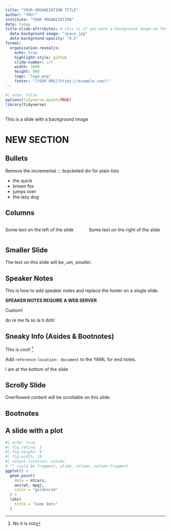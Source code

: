 ```yaml
---
title: "YOUR ORGANIZATION TITLE"
author: "YOU!"
institute: "YOUR ORGANIZATION"
date: today
title-slide-attributes: # this is if you want a background image on the title screen. Use the right path to the image you want
  data-background-image: "space.jpg"
  data-background-opacity: "0.5"
format:
  organization-revealjs:
    echo: true
    highlight-style: github
    slide-number: c/t
    width: 1600
    height: 900
    logo: "logo.png"
    footer: "[YOUR ORG](https://example.com/)"
---
```


```r
#| echo: false
options(tidyverse.quiet=TRUE)
library(tidyverse)
```

## { background-image="space.jpg" background-opacity="0.5" } 

This is a slide with a background image

# NEW SECTION

## Bullets

Remove the incremental ::: bracketed div for plain lists

::: {.incremental}
- the quick
- brown fox
- jumps over
- the lazy dog
:::

## Columns

:::: {.columns}

::: {.column width="50%"}
Some text on the left of the slide
:::

::: {.column width="50%"}
Some text on the right of the slide
:::

::::

## Smaller Slide {.smaller}

The text on this slide will be, um, _smaller_.

## Speaker Notes

This is how to add speaker notes and replace the footer on a single slide.

**SPEAKER NOTES REQUIRE A WEB SERVER**

::: footer
Custom!
:::

::: {.notes}
do re me fa so la ti doh!
:::

## Sneaky Info (Asides & Bootnotes) 

This is cool! ^[No it is not] 

Add `reference-location: document` to the YAML for end notes.

::: aside
I am at the bottom of the slide
:::

## Scrolly Slide {.scrollable}

Overflowed content will be scrollable on this slide.

## Bootnotes

## A slide with a plot

```r
#| echo: true
#| fig.retina: 2
#| fig.height: 9
#| fig.width: 16
#| output-location: column
# ^^ could be fragment, slide, column, column-fragment
ggplot() +
  geom_point(
    data = mtcars,
    aes(wt, mpg),
    color = "goldenrod"
  ) +
  labs(
    title = "Some Dots"
  ) 
```